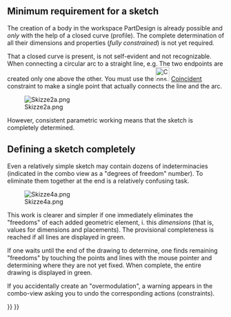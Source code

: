 <languages/>

{{TutorialInfo/hr
|Topic=Sketch
|Level=Beginner
|Author=[[User:Maker|Maker]]
|Time=
|FCVersion=
}}

== Minimum requirement for a sketch ==

The creation of a body in the workspace PartDesign is already possible and ''only'' with the help of a closed curve (profile). The complete determination of all their dimensions and properties (''fully constrained'') is not yet required.

That a closed curve is present, is not self-evident and not recognizable. When connecting a circular arc to a straight line, e.g. The two endpoints are created only one above the other. You must use the [[Image:Constraint_PointOnPoint.svg|32px]] [[Sketcher ConstrainCoincident|Coincident]] constraint to make a single point that actually connects the line and the arc.

[[File:Skizze2a.png]]

{{Caption|A simple sketch. 
Left: Curve only in four places (red, automatic constraints when drawing with [[File: Sketcher_CreatePolyline.svg|32px]] [[Sketcher_CreatePolyline|Polyline]]) closed. 
Middle: Warning - ... broken face (broken curve). 
Right: Curve closed at remaining four places (green)}}

However, consistent parametric working means that the sketch is completely determined.

== Defining a sketch completely ==

Even a relatively simple sketch may contain dozens of indeterminacies (indicated in the combo view as a "degrees of freedom" number). To eliminate them together at the end is a relatively confusing task.

[[File:Skizze4a.png]]

{{Caption|A simple sketch; completely determined by 25 constraints, of which only 5 are dimension constraints.}}

This work is clearer and simpler if one immediately eliminates the "freedoms" of each added geometric element, i. this '' dimensions '' (that is, values for dimensions and placements). The provisional completeness is reached if all lines are displayed in green.

If one waits until the end of the drawing to determine, one finds remaining "freedoms" by touching the points and lines with the mouse pointer and determining where they are not yet fixed. When complete, the entire drawing is displayed in green.

If you accidentally create an "overmodulation", a warning appears in the combo-view asking you to undo the corresponding actions (constraints).

{{Sketcher Tools navi{{#translation:}}}}
{{Userdocnavi{{#translation:}}}}
{{clear}}